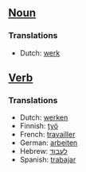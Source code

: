 ==[[Noun]]==

===Translations===

*Dutch: [[werk]]

==[[Verb]]==

===Translations===

*Dutch: [[werken]]
*Finnish: [[työ]]
*French: [[travailler]]
*German: [[arbeiten]]
*Hebrew: [[לעבוד]]
*Spanish: [[trabajar]]